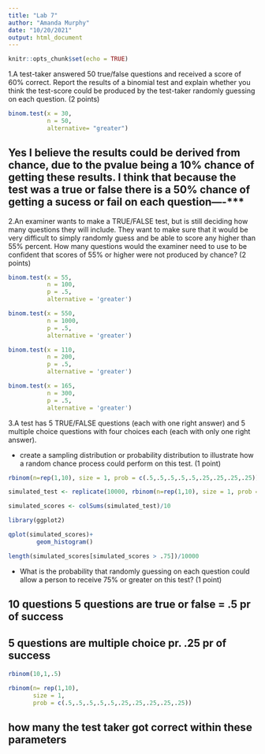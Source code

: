 ```yaml
---
title: "Lab 7"
author: "Amanda Murphy"
date: "10/20/2021"
output: html_document
---
```


```r
knitr::opts_chunk$set(echo = TRUE)
```

1.A test-taker answered 50 true/false questions and received a score of 60% correct. Report the results of a binomial test and explain whether you think the test-score could be produced by the test-taker randomly guessing on each question. (2 points)


```r
binom.test(x = 30,
           n = 50,
           alternative= "greater")
```
## Yes I believe the results could be derived from chance, due to the pvalue being a 10% chance of getting these results. I think that because the test was a true or false there is a 50% chance of getting a sucess or fail on each question----***

2.An examiner wants to make a TRUE/FALSE test, but is still deciding how many questions they will include. They want to make sure that it would be very difficult to simply randomly guess and be able to score any higher than 55% percent. How many questions would the examiner need to use to be confident that scores of 55% or higher were not produced by chance? (2 points)


```r
binom.test(x = 55,
           n = 100,
           p = .5,
           alternative = 'greater')

binom.test(x = 550,
           n = 1000,
           p = .5,
           alternative = 'greater')

binom.test(x = 110,
           n = 200,
           p = .5,
           alternative = 'greater')

binom.test(x = 165,
           n = 300,
           p = .5,
           alternative = 'greater')

```

3.A test has 5 TRUE/FALSE questions (each with one right answer) and 5 multiple choice questions with four choices each (each with only one right answer).


- create a sampling distribution or probability distribution to illustrate how a random chance process could perform on this test. (1 point)

```r

rbinom(n=rep(1,10), size = 1, prob = c(.5,.5,.5,.5,.5,.25,.25,.25,.25))

simulated_test <- replicate(10000, rbinom(n=rep(1,10), size = 1, prob =  c(.5,.5,.5,.5,.5,.25,.25,.25,.25) )) 

simulated_scores <- colSums(simulated_test)/10

library(ggplot2)

qplot(simulated_scores)+
        geom_histogram()

length(simulated_scores[simulated_scores > .75])/10000


```


- What is the probability that randomly guessing on each question could allow a person to receive 75% or greater on this test? (1 point)


## 10 questions 5 questions are true or false = .5 pr of success
## 5 questions are multiple choice pr. .25 pr of success

```r
rbinom(10,1,.5)

rbinom(n= rep(1,10),
       size = 1,
       prob = c(.5,.5,.5,.5,.5,.25,.25,.25,.25,.25))

```
## how many the test taker got correct within these parameters
```r



```

